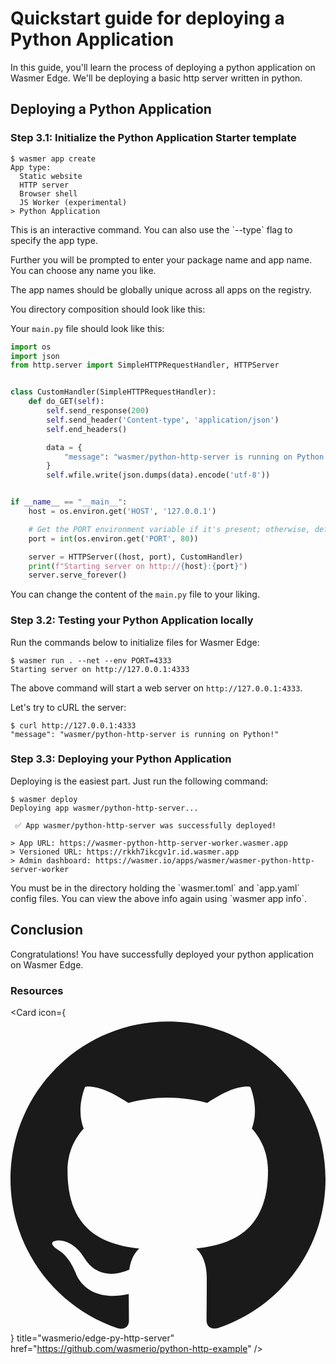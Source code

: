 
# Quickstart guide for deploying a Python Application

In this guide, you'll learn the process of deploying a python application on Wasmer Edge.
We'll be deploying a basic http server written in python.

## Deploying a Python Application

<Steps>

<Install />

<CliVersionCallout />

<Login />

### Step 3.1: Initialize the Python Application Starter template

```shell copy
$ wasmer app create
App type:
  Static website
  HTTP server
  Browser shell
  JS Worker (experimental)
> Python Application
```

<Callout type="info" emoji="ℹ️">
  This is an interactive command. You can also use the `--type` flag to specify
  the app type.
</Callout>

Further you will be prompted to enter your package name and app name. You can choose any name you like.

<Callout type="warning" emoji="🚧">
  The app names should be globally unique across all apps on the registry.
</Callout>

You directory composition should look like this:

<FileTree>
  <FileTree.Folder name="src" defaultOpen>
    <FileTree.File name="main.py" />
  </FileTree.Folder>
  <FileTree.File name="wasmer.toml" />
  <FileTree.File name="app.yaml" />
</FileTree>

Your `main.py` file should look like this:

```python copy filename="src/main.py"
import os
import json
from http.server import SimpleHTTPRequestHandler, HTTPServer


class CustomHandler(SimpleHTTPRequestHandler):
    def do_GET(self):
        self.send_response(200)
        self.send_header('Content-type', 'application/json')
        self.end_headers()

        data = {
            "message": "wasmer/python-http-server is running on Python!"
        }
        self.wfile.write(json.dumps(data).encode('utf-8'))


if __name__ == "__main__":
    host = os.environ.get('HOST', '127.0.0.1')

    # Get the PORT environment variable if it's present; otherwise, default to 8000
    port = int(os.environ.get('PORT', 80))

    server = HTTPServer((host, port), CustomHandler)
    print(f"Starting server on http://{host}:{port}")
    server.serve_forever()
```

You can change the content of the `main.py` file to your liking.

### Step 3.2: Testing your Python Application locally

Run the commands below to initialize files for Wasmer Edge:

```shell copy
$ wasmer run . --net --env PORT=4333
Starting server on http://127.0.0.1:4333
```

The above command will start a web server on `http://127.0.0.1:4333`.

Let's try to cURL the server:

```shell copy
$ curl http://127.0.0.1:4333
"message": "wasmer/python-http-server is running on Python!"
```

### Step 3.3: Deploying your Python Application

Deploying is the easiest part. Just run the following command:

```shell copy
$ wasmer deploy
Deploying app wasmer/python-http-server...

 ✅ App wasmer/python-http-server was successfully deployed!

> App URL: https://wasmer-python-http-server-worker.wasmer.app
> Versioned URL: https://rkkh7ikcgv1r.id.wasmer.app
> Admin dashboard: https://wasmer.io/apps/wasmer/wasmer-python-http-server-worker
```

<Callout type="info" emoji="ℹ️">
  You must be in the directory holding the `wasmer.toml` and `app.yaml` config
  files.
</Callout>

<Callout type="transparent" emoji="💁">
  You can view the above info again using `wasmer app info`.
</Callout>

</Steps>

## Conclusion

Congratulations! You have successfully deployed your python application on Wasmer Edge.

### Resources

<Card
  icon={
    <svg viewBox="0 0 24 24" className=" transform scale-[120%] mr-2">
      <path
        fill="currentColor"
        d="M12 .297c-6.63 0-12 5.373-12 12 0 5.303 3.438 9.8 8.205 11.385.6.113.82-.258.82-.577 0-.285-.01-1.04-.015-2.04-3.338.724-4.042-1.61-4.042-1.61C4.422 18.07 3.633 17.7 3.633 17.7c-1.087-.744.084-.729.084-.729 1.205.084 1.838 1.236 1.838 1.236 1.07 1.835 2.809 1.305 3.495.998.108-.776.417-1.305.76-1.605-2.665-.3-5.466-1.332-5.466-5.93 0-1.31.465-2.38 1.235-3.22-.135-.303-.54-1.523.105-3.176 0 0 1.005-.322 3.3 1.23.96-.267 1.98-.399 3-.405 1.02.006 2.04.138 3 .405 2.28-1.552 3.285-1.23 3.285-1.23.645 1.653.24 2.873.12 3.176.765.84 1.23 1.91 1.23 3.22 0 4.61-2.805 5.625-5.475 5.92.42.36.81 1.096.81 2.22 0 1.606-.015 2.896-.015 3.286 0 .315.21.69.825.57C20.565 22.092 24 17.592 24 12.297c0-6.627-5.373-12-12-12"
      />
    </svg>
  }
  title="wasmerio/edge-py-http-server"
  href="https://github.com/wasmerio/python-http-example"
/>
